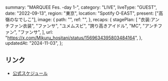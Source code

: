   summary: "MARQUEE Fes. -day 1-",
  category: "LIVE",
  liveType: "GUEST",
  date: "2022-09-13",
  region: "東京",
  location: "Spotify O-EAST",
  present: ["高嶺のなでしこ"],
  image: {
    path: "",
    ref: "",
  },
  recaps: {
    stagePlan: [
      "衣装:アンチファン衣装",
      "ファンサ",
      "ユメムスビ",
      "誇り高きアイドル",
      "MC",
      "アンチファン",
      "ファンサ",
    ],
    url: "https://x.com/Mikuru_hositani/status/1569634395803484164",
  },
  updatedAt: "2024-11-03",
};

## リンク

- [公式スケジュール](https://takanenonadeshiko.jp/?p=368)
